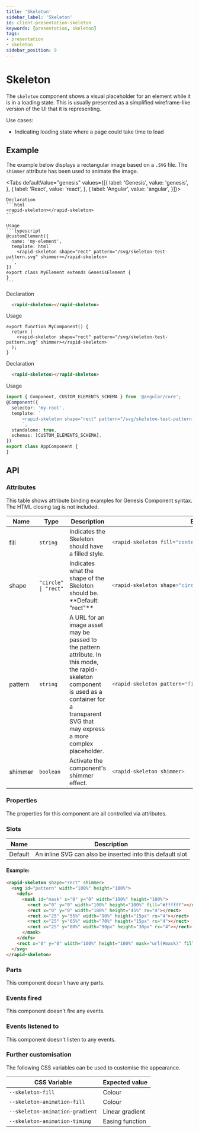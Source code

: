 ```yaml
---
title: 'Skeleton'
sidebar_label: 'Skeleton'
id: client-presentation-skeleton
keywords: [presentation, skeleton]
tags:
- presentation
- skeleton
sidebar_position: 9
---
```



# Skeleton

The `skeleton` component shows a visual placeholder for an element while it is in a loading state. This is usually presented as a simplified wireframe-like version of the UI that it is representing.

Use cases:
- Indicating loading state where a page could take time to load

## Example
The example below displays a rectangular image based on a `.SVG` file. The `shimmer` attribute has been used to animate the image.
<SkeletonDemo />

<Tabs defaultValue="genesis" values={[{ label: 'Genesis', value: 'genesis', }, { label: 'React', value: 'react', }, { label: 'Angular', value: 'angular', }]}>

  <TabItem value="genesis">

    Declaration
    ```html
    <rapid-skeleton></rapid-skeleton>
    ```

    Usage
    ```typescript
    @customElement({
      name: 'my-element',
      template: html`
        <rapid-skeleton shape="rect" pattern="/svg/skeleton-test-pattern.svg" shimmer></rapid-skeleton>
      `,
    })
    export class MyElement extends GenesisElement {
    }
    ```

  </TabItem>
  <TabItem value="react">

  Declaration
  ```html
    <rapid-skeleton></rapid-skeleton>
  ```
  Usage
  ```tsx
  export function MyComponent() {
    return (
      <rapid-skeleton shape="rect" pattern="/svg/skeleton-test-pattern.svg" shimmer></rapid-skeleton>
    );
  }
  ```
</TabItem>
  <TabItem value="angular">

  Declaration
  ```html
    <rapid-skeleton></rapid-skeleton>
  ```

  Usage
  ```typescript
  import { Component, CUSTOM_ELEMENTS_SCHEMA } from '@angular/core';
  @Component({
    selector: 'my-root',
    template: `
        <rapid-skeleton shape="rect" pattern="/svg/skeleton-test-pattern.svg" shimmer></rapid-skeleton>
        `,
    standalone: true,
    schemas: [CUSTOM_ELEMENTS_SCHEMA],
  })
  export class AppComponent {
  }
  ```
</TabItem>
</Tabs>

## API

### Attributes

This table shows attribute binding examples for Genesis Component syntax. The HTML closing tag is not included.

<table>
  <thead><tr><th>Name</th><th>Type</th><th>Description</th><th>Example</th></tr></thead>
  <tbody>
    <tr>
      <td>fill</td>
      <td><code>string</code></td>
      <td>Indicates the Skeleton should have a filled style.</td>
<td>

```typescript
<rapid-skeleton fill="context-fill">
```

</td>
    </tr>
    <tr>
      <td>shape</td>
      <td><code>"circle" | "rect"</code></td>
      <td>Indicates what the shape of the Skeleton should be. **Default: "rect"**</td>
<td>

```typescript
<rapid-skeleton shape="circle">
```

</td>
    </tr>
    <tr>
      <td>pattern</td>
      <td><code>string</code></td>
      <td>A URL for an image asset may be passed to the pattern attribute. In this mode, the rapid-skeleton component is used as a container for a transparent SVG that may express a more complex placeholder.</td>
<td>

```typescript
<rapid-skeleton pattern="file://some-alternate-pattern.svg">
```

</td>
    </tr>
    <tr>
      <td>shimmer</td>
      <td><code>boolean</code></td>
      <td>Activate the component's shimmer effect.</td>
<td>

```typescript
<rapid-skeleton shimmer>
```

</td>
    </tr>
  </tbody>
</table>


### Properties
The properties for this component are all controlled via attributes.

### Slots
| Name | Description |
|---|---|
| Default | An inline SVG can also be inserted into this default slot |

#### Example:
```html
<rapid-skeleton shape="rect" shimmer>
  <svg id="pattern" width="100%" height="100%">
    <defs>
      <mask id="mask" x="0" y="0" width="100%" height="100%">
        <rect x="0" y="0" width="100%" height="100%" fill="#ffffff"></rect>
        <rect x="0" y="0" width="100%" height="45%" rx="4"></rect>
        <rect x="25" y="55%" width="90%" height="15px" rx="4"></rect>
        <rect x="25" y="65%" width="70%" height="15px" rx="4"></rect>
        <rect x="25" y="80%" width="90px" height="30px" rx="4"></rect>
      </mask>
    </defs>
    <rect x="0" y="0" width="100%" height="100%" mask="url(#mask)" fill="#ffffff"></rect>
  </svg>
</rapid-skeleton>
```

### Parts
This component doesn't have any parts.

### Events fired
This component doesn't fire any events.

### Events listened to
This component doesn't listen to any events.

### Further customisation

The following CSS variables can be used to customise the appearance.

| CSS Variable                    | Expected value  |
| ------------------------------- | --------------- |
| `--skeleton-fill`               | Colour           |
| `--skeleton-animation-fill`     | Colour           |
| `--skeleton-animation-gradient` | Linear gradient |
| `--skeleton-animation-timing`   | Easing function |
